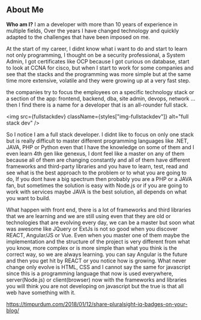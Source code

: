 
<div className={styles.Document}>

## About Me
**Who am I?**
I am a developer with more than 10 years of experience in multiple fields, Over the years I have changed technology and quickly adapted to the challenges that have been imposed on me.

At the start of my career, I didnt know what i want to do and start to learn not only programming, I thought on be a security professional, a System Admin, I got certificates like OCP because I got curious on database, start to look at CCNA for cisco, 
but when I start to work for some companies and see that the stacks and the programming was more simple but at the same time more extensive, volatile and they were growing up at a very fast step.

the companies try to focus the employees on a specific technology stack or a section of the app: frontend, backend, dba, site admin, devops, network ... then I find there is a name for a developer that is an all-rounder full stack.

  <img src={fullstackdev} className={styles["img-fullstackdev"]} alt="full stack dev" />

So I notice I am a full stack developer.
I didnt like to focus on only one stack but is really difficult to master different programming languages like .NET, JAVA, PHP or Python even that I have the knowledge on some of them and I even learn 4th gen like genexus, 
I dont feel like a master on any of them because all of them are changing constantly and all of them have different frameworks and third-party libraries and you have to learn, test, read and see what is the best approach to the problem or to what you are going to do,
If you dont have a big spectrum then probably you are a PHP or a JAVA fan, but sometimes the solution is easy with Node.js or if you are going to work with services maybe JAVA is the best solution, all depends on what you want to build.

What happen with front end, there is a lot of frameworks and third libraries that we are learning and we are still using even that they are old or technologies that are evolving every day, we can be a master but soon what was awesome like JQuery or ExtJs is not so good when you discover REACT, Angular/JS or Vue.
Even when you master one of them maybe the implementation and the structure of the project is very different from what you know, more complex or is more simple than what you think is the correct way, so we are always learning. you can say Angular is the future and then you get hit by REACT or you notice how is growing. 
What never change only evolve is HTML, CSS and I cannot say the same for javascript since this is a programming language that now is used everywhere, server(Node.js) or client(browser) now with the frameworks and libraries you will think you are not developing on javascript but the true is that all web have something with it.

https://timpurdum.com/2018/01/12/share-pluralsight-iq-badges-on-your-blog/
</div>

